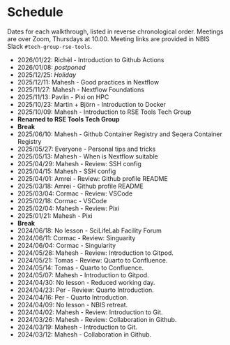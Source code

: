 # Schedule

Dates for each walkthrough, listed in reverse chronological order.
Meetings are over Zoom, Thursdays at 10.00. Meeting links are
provided in NBIS Slack `#tech-group-rse-tools`.

- 2026/01/22: Richèl - Introduction to Github Actions
- 2026/01/08: _postponed_
- 2025/12/25: _Holiday_
- 2025/12/11: Mahesh - Good practices in Nextflow
- 2025/11/27: Mahesh - Nextflow Foundations
- 2025/11/13: Pavlin - Pixi on HPC
- 2025/10/23: Martin + Björn - Introduction to Docker
- 2025/10/09: Mahesh - Introduction to RSE Tools Tech Group
- **Renamed to RSE Tools Tech Group**
- **Break**
- 2025/06/10: Mahesh - Github Container Registry and Seqera Container Registry
- 2025/05/27: Everyone - Personal tips and tricks
- 2025/05/13: Mahesh - When is Nextflow suitable
- 2025/04/29: Mahesh - Review: SSH config
- 2025/04/15: Mahesh - SSH config
- 2025/04/01: Amrei - Review: Github profile README
- 2025/03/18: Amrei - Github profile README
- 2025/03/04: Cormac - Review: VSCode
- 2025/02/18: Cormac - VSCode
- 2025/02/04: Mahesh - Review: Pixi
- 2025/01/21: Mahesh - Pixi
- **Break**
- 2024/06/18: No lesson - SciLifeLab Facility Forum
- 2024/06/11: Cormac - Review: Singuarity
- 2024/06/04: Cormac - Singularity
- 2024/05/28: Mahesh - Review: Introduction to Gitpod.
- 2024/05/21: Tomas - Review: Quarto to Confluence.
- 2024/05/14: Tomas - Quarto to Confluence.
- 2024/05/07: Mahesh - Introduction to Gitpod.
- 2024/04/30: No lesson - Reduced working day.
- 2024/04/23: Per - Review: Quarto Introduction.
- 2024/04/16: Per - Quarto Introduction.
- 2024/04/09: No lesson - NBIS retreat.
- 2024/04/02: Mahesh - Review: Introduction to Git.
- 2024/03/26: Mahesh - Review: Collaboration in Github.
- 2024/03/19: Mahesh - Introduction to Git.
- 2024/03/12: Mahesh - Collaboration in Github.
